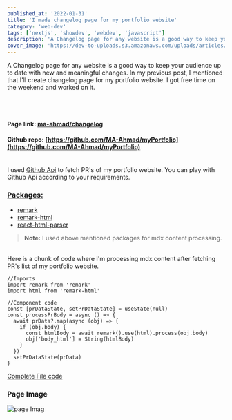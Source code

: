 ```yaml
---
published_at: '2022-01-31'
title: 'I made changelog page for my portfolio website'
category: 'web-dev'
tags: ['nextjs', 'showdev', 'webdev', 'javascript']
description: 'A Changelog page for any website is a good way to keep your audience up to date with new and meaningful changes.'
cover_image: 'https://dev-to-uploads.s3.amazonaws.com/uploads/articles/ddn762snhraxmvnd9bdd.png'
---
```


A Changelog page for any website is a good way to keep your audience up to date with new and meaningful changes.
In my previous post, I mentioned that I'll create changelog page for my portfolio website. I got free time on the weekend and worked on it.

<br />
<br />

#### Page link: [ma-ahmad/changelog](https://mahmad.me/changelog)

#### Github repo: [https://github.com/MA-Ahmad/myPortfolio](https://github.com/MA-Ahmad/myPortfolio)

<br />I used [Github Api](https://api.github.com) to fetch PR's of my portfolio
website. You can play with Github Api according to your requirements.

### <u>Packages:</u>

- [remark](https://www.npmjs.com/package/remark)
- [remark-html](https://www.npmjs.com/package/remark-html)
- [react-html-parser](https://www.npmjs.com/package/react-html-parser)

> **Note:** I used above mentioned packages for mdx content processing.

<br />
Here is a chunk of code where I'm processing mdx content after fetching PR's list
of my portfolio website.

```
//Imports
import remark from 'remark'
import html from 'remark-html'

//Component code
const [prDataState, setPrDataState] = useState(null)
const processPrBody = async () => {
  await prData?.map(async (obj) => {
    if (obj.body) {
      const htmlBody = await remark().use(html).process(obj.body)
      obj['body_html'] = String(htmlBody)
    }
  })
  setPrDataState(prData)
}
```

[Complete File code](https://github.com/MA-Ahmad/myPortfolio/blob/main/pages/changelog.tsx)

### Page Image

![page Imag](https://dev-to-uploads.s3.amazonaws.com/uploads/articles/fett1s0a4uuqi8yyai49.png)
